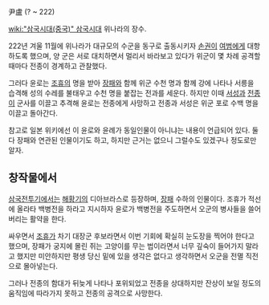 尹盧
(? ~ 222)

[[wiki:"삼국시대(중국)" 삼국시대]] 위나라의 장수.

222년 겨울 11월에 위나라가 대규모의 수군을 동구로 출동시키자 [[손권]]이 [[여범]]에게 대항하도록 했으며, 양 군은 서로 대치하면서 멀리서 바라보고 있다가 위군이 몇 차례 공격할 때마다 전종이 경계하고 관찰했다. 

그러다 윤로는 [[조휴]]의 명을 받아 [[장패]]와 함께 위군 수천 명과 함께 강에 나타나 서릉을 습격해 성의 수레를 불태우고 수천 명을 붙잡는 전과를 세운다. 하지만 이때 [[서성]]과 [[전종]]이 군사를 이끌고 추격해 윤로는 전종에게 사망하고 전종과 서성은 위군 포로 수백 명을 이끌고 돌아간다.

참고로 일본 위키에선 이 윤로와 윤례가 동일인물이 아니냐는 내용이 언급되어 있다. 둘 다 장패와 연관된 인물이기도 하고, 하지만 근거는 없으니 그럴수도 있겠구나 정도로만 알자.

== 창작물에서 ==
[[삼국전투기]]에서는 [[해황기]]의 디아브라스로 등장하며, [[장패]] 수하의 인물이다. 조휴가 적선에 올라타 백병전을 하라고 지시하자 윤로가 백병전을 주도하면서 오군의 병사들을 쓸어버리는 활약을 한다. 

싸우면서 [[조휴]]가 차기 대장군 후보라면서 이번 기회에 확실히 눈도장을 찍어야 한다고 했으며, 장패가 궁지에 몰린 쥐는 고양이를 무는 법이라면서 너무 깊숙이 들어가지 말라고 했지만 미안하지만 평생 당신 밑에 있을 생각은 없다고 생각하면서 오군을 전멸 직전으로 몰아넣는다.

그러나 전종의 함대가 뒤늦게 나타나 포위되었고 전종을 상대하지만 잔상이 보일 정도의 움직임에 따라가지 못하고 전종의 공격으로 사망한다.
